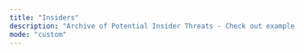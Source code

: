 ```yaml
---
title: "Insiders"
description: "Archive of Potential Insider Threats - Check out example results on https://github.com/trickest/insiders"
mode: "custom"
---
```



<WorkflowPage 
title="Insiders"
category="Threat Intelligence"
description="Archive of Potential Insider Threats - Check out example results on https://github.com/trickest/insiders"
createdOn="29 June, 2022"
author="trickest-mhmdiaa"
workflowUrl="https://editor.staging.trickest.io/preview?workflow_url=https://trickest-public-workflow.s3.eu-central-1.amazonaws.com/e965e416-cbb7-4576-9f6f-39b169d34fe8.json"
id="e965e416-cbb7-4576-9f6f-39b169d34fe8"
/>
